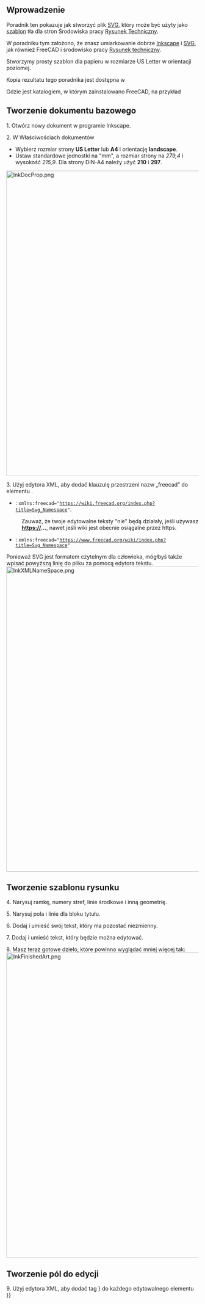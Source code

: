 <languages/>

{{TutorialInfo/pl
|Topic= Przygotowanie projektu
|Level= początkujący
|Time= 60 minut
|Author=[http://freecadweb.org/wiki/index.php?title=User:wandererfan wandererfan]
|FCVersion=0.17
}}

<span id="Introduction"></span>
==Wprowadzenie==

Poradnik ten pokazuje jak stworzyć plik [[SVG/pl|SVG]], który może być użyty jako [[TechDraw_Templates/pl|szablon]] tła dla stron Środowiska pracy [[TechDraw_Workbench/pl|Rysunek Techniczny]].

W poradniku tym założono, że znasz umiarkowanie dobrze [https://en.wikipedia.org/wiki/Inkscape Inkscape] i [[SVG/pl|SVG]], jak również FreeCAD i środowisko pracy [[TechDraw_Workbench/pl|Rysunek techniczny]].

Stworzymy prosty szablon dla papieru w rozmiarze US Letter w orientacji poziomej.

Kopia rezultatu tego poradnika jest dostępna w {{Code|code=
$INSTALL_DIR/Mod/TechDraw/Templates/HowToExample.svg
}}

Gdzie {{incode|$INSTALL_DIR}} jest katalogiem, w którym zainstalowano FreeCAD, na przykład {{Code|code=
/usr/share/freecad/Mod/TechDraw/Templates/HowToExample.svg
}}

<span id="Create_base_document"></span>
==Tworzenie dokumentu bazowego==

1. Otwórz nowy dokument w programie Inkscape.

2. W Właściwościach dokumentów
* Wybierz rozmiar strony '''US Letter''' lub '''A4''' i orientację '''landscape'''.
* Ustaw standardowe jednostki na "mm", a rozmiar strony na ''279,4'' i wysokość ''215,9''. Dla strony DIN-A4 należy użyć '''210''' i '''297'''.  
[[Image:InkDocProp.png|800px|center]]
{{Caption|align=center|Inkscape: dokument z rozmiarem i orientacją strony}}
{{clear}}

3. Użyj edytora XML, aby dodać klauzulę przestrzeni nazw „freecad” do elementu {{incode | <svg>}}.
* {{VersionMinus/pl|0.20}}: <code>xmlns:freecad="https://wiki.freecad.org/index.php?title=Svg_Namespace"</code>.
: Zauważ, że twoje edytowalne teksty "nie" będą działały, jeśli używasz '''https://...''', nawet jeśli wiki jest obecnie osiągalne przez https.
* {{VersionPlus|0.21}}: <code>xmlns:freecad="https://www.freecad.org/wiki/index.php?title=Svg_Namespace"</code>
Ponieważ SVG jest formatem czytelnym dla człowieka, mógłbyś także wpisać powyższą linię do pliku za pomocą edytora tekstu.
[[File:InkXMLNameSpace.png|800px|center]]
{{Caption|align=center|Inkscape: Edytor XML dodaje klauzulę przestrzeni nazw „freecad” do elementu <svg>}}
{{clear}}

<span id="Create_template_drawing"></span>
==Tworzenie szablonu rysunku==

4. Narysuj ramkę, numery stref, linie środkowe i inną geometrię.

5. Narysuj pola i linie dla bloku tytułu.

6. Dodaj i umieść swój tekst, który ma pozostać niezmienny.

7. Dodaj i umieść tekst, który będzie można edytować.

8. Masz teraz gotowe dzieło, które powinno wyglądać mniej więcej tak:
[[File:InkFinishedArt.png|800px|center]]
{{Caption|align=center|Inkscape: wstępny układ szablonu}}
{{clear}}

<span id="Create_editable_fields"></span>
==Tworzenie pól do edycji==

9. Użyj edytora XML, aby dodać tag {{incode|freecad:editable}}} do każdego edytowalnego elementu {{incode|<text>}.
* Przypisać sensowną nazwę do każdego pola tekstowego, które można edytować.
[[File:InkXMLeditableTag.png|800px|center]]
{{Caption|align=center|Inkscape: Edytor XML dodający właściwość "freecad:editable" do żądanej pozycji <text>.}}
{{clear}}

<span id="Adjust_size_of_the_SVG"></span>
==Dopasowanie wielkości SVG==

10. Użyj edytora XML, aby dopasować atrybut {{incode|viewBox}} do rozmiaru strony, w milimetrach.
* Są to cztery wartości, w formacie {{incode|"0 0 width height"}}
[[File:InkXMLviewBox.png|800px|center]]
{{Caption|align=center|Inkscape: Edytor XML dopasowujący pole widzenia do rozmiaru strony w milimetrach}}
{{clear}}

11. Twój szablon pojawi się teraz znacznie większy niż oczekiwano.
[[File:InkMuchTooBig.png|800px|center]]
{{Caption|align=center|Inkscape: wstępny układ szablonów przekraczający rozmiar strony.}}
{{clear}}

12. Musimy go skurczyć.
* {{MenuCommand|Edycja → Wybierz wszystko we wszystkich warstwach}} lub pole wyboru wybierz i zaznacz wszystkie.
* Dostosuj proporcje pola roboczego {{Button|W:}} i {{Button|H:}} do rozmiarów twojego dzieła w milimetrach.
* Ustaw go na rozmiar strony pomniejszony o odpowiednie marginesy, na przykład {{Button|W: 250}}, i {{Button|H: 200}}.

13. Użyj opcji '''Wyrównaj i Rozmieść''' lub przycisków {{Button|X:}} i {{Button|Y:}}, aby umieścić grafikę w obszarze strony, jeśli to konieczne.

14. Twój szablon powinien teraz wyglądać dokładnie tak, jak na ukończonym obrazku powyżej.

<span id="Remove_transformans_on_the_SVG"></span>
==Usuń przekształcenia z SVG==

15. Upewnij się, że wszystkie edytowalne teksty są ''rozgrupowane'' za pomocą klawiszy {{KEY|Shift}} + {{KEY|Ctrl}} + {{KEY|g}}.

16. Zaznacz wszystko na swojej stronie, używając {{MenuCommand|Edycja → Wybierz wszystko}}, a następnie {{MenuCommand|Edycja → Kopiuj}} {{KEY|Ctrl}} + {{KEY|C}}''.

17. Następnie usuń bieżącą warstwę, {{MenuCommand|Warstwa → Usuń aktualną warstwę}}.
: Uwaga: jeśli usunąłeś już warstwę (w Twoim panelu warstw nie ma żadnej listy warstw), ten krok nie jest wymagany. W tym przypadku należy zaznaczyć wszystko {{KEY|Ctrl}}+{{KEY|A}}, wyciąć zaznaczenie {{KEY|Ctrl}}+{{KEY|X}} i wkleić je przy pomocy polecenia w następnym kroku.

18. Następnie wklej, {{MenuCommand|Edycja → Wklej tutaj}}.
: Uwaga: To polecenie zapobiega zapisywaniu pozycji tekstowych w znacznikach transformacji. <u>Ważne jest, aby nie używać standardowej komendy wklejania.</u>

19. Twój szablon powinien teraz wyglądać właściwie i nie powinien zawierać żadnych niepożądanych przekształceń.

20. Zapisz swój szablon. Jeśli używasz Inkscape, zapisz go najlepiej jako '''Plain SVG''', ponieważ FreeCAD może obsługiwać tylko cechy specyfikacji SVG </br>1.1. Zwykły SVG'' usunie wszystkie znaczniki XML specyficzne dla Inkscape'a.

21. Wypróbuj go w programie FreeCAD i środowisku pracy [[TechDraw_Workbench/pl|Rysunek Techniczny]] z opcją [[TechDraw_PageTemplate/pl|wstaw stronę uzywając szablonu]].
[[File:FCTemplateHow.png|center]]
{{Caption|align=center|FreeCAD: gotowy szablon z polem tekstowym do edycji}}
{{clear}}

==Uwagi==
Nie używaj warstw w programie Inkscape, dopóki nie opanowałeś tworzenia szablonów bez nich. Warstwy i grupy mogą automatycznie wstawiać niechciane zmiany do Twojego pliku [[SVG/pl|SVG]].

Ostatnim krokiem przed użyciem nowego szablonu jest usunięcie wszelkich zapisów o przekształceniach z kodu SVG. Ponieważ '''spowodują one problemy'''.

Zobacz dyskusję w portalu Stackoverflow na temat [https://stackoverflow.com/questions/13329125/removing-transforms-in-svg-files usuwanie zapisów o przekształceniach w plikach SVG].

Jeśli nie widzisz zielonych pól na swoich tekstach do edycji, może być coś nie tak z Twoją skalą dokumentów. Otwórz ponownie swój plik w programie Inkscape i potwierdź, że wartości viewBox i rozmiary są zgodne. 

<div class="mw-translate-fuzzy">
Jeśli w FreeCAD teksty są przesunięte, może być konieczne usunięcie atrybutów {{Incode|xml:space<nowiki>=</nowiki>"preserve"}} w pliku SVG. Patrz: https://www.forum.freecadweb.org/viewtopic.php?t=50897.
</div>

{{TechDraw Tools navi{{#translation:}}}}
{{Userdocnavi{{#translation:}}}}